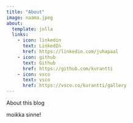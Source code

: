 ```yaml
---
title: "About"
image: naama.jpeg
about:
  template: jolla
  links:
    - icon: linkedin
      text: LinkedIn
      href: https://linkedin.com/juhapaal
    - icon: github
      text: Github
      href: https://github.com/kurantti
    - icon: vsco
      text: vsco
      href: https://vsco.co/kurantti/gallery
---
```


About this blog

moikka sinne!